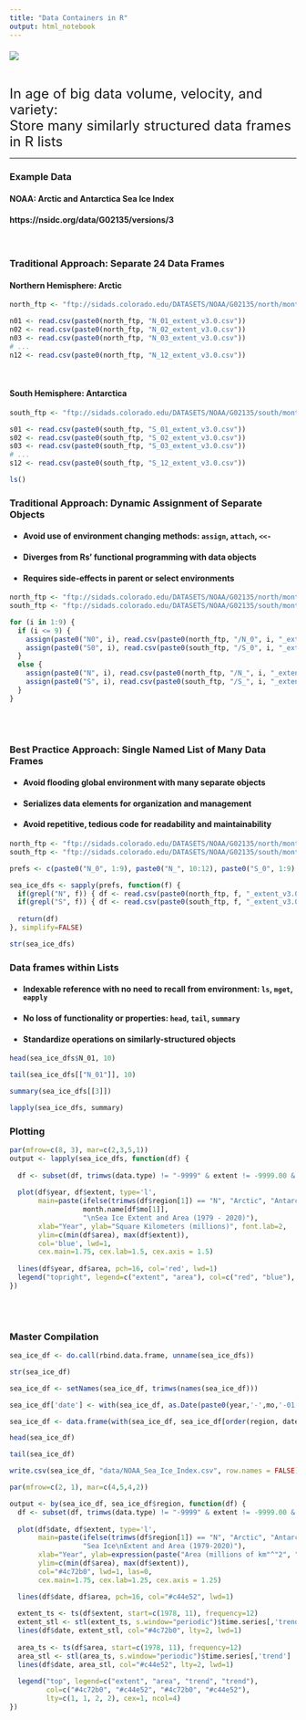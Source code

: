 ```yaml
---
title: "Data Containers in R"
output: html_notebook
---
```


<div style="width:200px;margin-top:20px;"><img src="images/r_datasets.png" style="text-align:left"/></div>

<br/>

<span style="font-size:24px;line-height:28px;">In age of big data volume, velocity, and variety:<br/>Store many similarly structured data frames in R lists</span>


---

### Example Data
#### NOAA: Arctic and Antarctica Sea Ice Index

#### https://nsidc.org/data/G02135/versions/3

<br/>

### Traditional Approach: Separate 24 Data Frames

#### Northern Hemisphere: Arctic

```r
north_ftp <- "ftp://sidads.colorado.edu/DATASETS/NOAA/G02135/north/monthly/data/"

n01 <- read.csv(paste0(north_ftp, "N_01_extent_v3.0.csv"))
n02 <- read.csv(paste0(north_ftp, "N_02_extent_v3.0.csv"))
n03 <- read.csv(paste0(north_ftp, "N_03_extent_v3.0.csv"))
# ...
n12 <- read.csv(paste0(north_ftp, "N_12_extent_v3.0.csv"))
```

<br/>

#### South Hemisphere: Antarctica

```r
south_ftp <- "ftp://sidads.colorado.edu/DATASETS/NOAA/G02135/south/monthly/data/"

s01 <- read.csv(paste0(south_ftp, "S_01_extent_v3.0.csv"))
s02 <- read.csv(paste0(south_ftp, "S_02_extent_v3.0.csv"))
s03 <- read.csv(paste0(south_ftp, "S_03_extent_v3.0.csv"))
# ...
s12 <- read.csv(paste0(south_ftp, "S_12_extent_v3.0.csv"))
```

```r
ls()
```

### Traditional Approach: Dynamic Assignment of Separate Objects

- #### Avoid use of environment changing methods: `assign`, `attach`, `<<-`
- #### Diverges from Rs' functional programming with data objects
- #### Requires side-effects in parent or select environments

```r
north_ftp <- "ftp://sidads.colorado.edu/DATASETS/NOAA/G02135/north/monthly/data/"
south_ftp <- "ftp://sidads.colorado.edu/DATASETS/NOAA/G02135/south/monthly/data/"

for (i in 1:9) {
  if (i <= 9) {
    assign(paste0("N0", i), read.csv(paste0(north_ftp, "/N_0", i, "_extent_v3.0.csv")))
    assign(paste0("S0", i), read.csv(paste0(south_ftp, "/S_0", i, "_extent_v3.0.csv")))
  } 
  else {
    assign(paste0("N", i), read.csv(paste0(north_ftp, "/N_", i, "_extent_v3.0.csv")))
    assign(paste0("S", i), read.csv(paste0(south_ftp, "/S_", i, "_extent_v3.0.csv")))
  }
}
```

<br/>
<br/>

### Best Practice Approach: Single Named List of Many Data Frames

- #### Avoid flooding global environment with many separate objects
- #### Serializes data elements for organization and management
- #### Avoid repetitive, tedious code for readability and maintainability

```r
north_ftp <- "ftp://sidads.colorado.edu/DATASETS/NOAA/G02135/north/monthly/data/"
south_ftp <- "ftp://sidads.colorado.edu/DATASETS/NOAA/G02135/south/monthly/data/"

prefs <- c(paste0("N_0", 1:9), paste0("N_", 10:12), paste0("S_0", 1:9), paste0("S_", 10:12))

sea_ice_dfs <- sapply(prefs, function(f) {
  if(grepl("N", f)) { df <- read.csv(paste0(north_ftp, f, "_extent_v3.0.csv")) }
  if(grepl("S", f)) { df <- read.csv(paste0(south_ftp, f, "_extent_v3.0.csv")) }
  
  return(df)
}, simplify=FALSE)

str(sea_ice_dfs)
```


### Data frames within Lists

- #### Indexable reference with no need to recall from environment: `ls`, `mget`, `eapply`
- #### No loss of functionality or properties: `head`, `tail`, `summary`
- #### Standardize operations on similarly-structured objects

```r
head(sea_ice_dfs$N_01, 10)
```

```r
tail(sea_ice_dfs[["N_01"]], 10)
```

```r
summary(sea_ice_dfs[[3]])
```

```r
lapply(sea_ice_dfs, summary)
```

### Plotting

```r
par(mfrow=c(8, 3), mar=c(2,3,5,1))
output <- lapply(sea_ice_dfs, function(df) {
  
  df <- subset(df, trimws(data.type) != "-9999" & extent != -9999.00 & area != -9999.00)
  
  plot(df$year, df$extent, type='l',
       main=paste(ifelse(trimws(df$region[1]) == "N", "Arctic", "Antarctica"), 
                  month.name[df$mo[1]], 
                  "\nSea Ice Extent and Area (1979 - 2020)"),
       xlab="Year", ylab="Square Kilometers (millions)", font.lab=2,
       ylim=c(min(df$area), max(df$extent)),
       col='blue', lwd=1,
       cex.main=1.75, cex.lab=1.5, cex.axis = 1.5)
  
  lines(df$year, df$area, pch=16, col='red', lwd=1)
  legend("topright", legend=c("extent", "area"), col=c("red", "blue"), lty=1, cex=1)
})
```

<br/>
<br/>

### Master Compilation

```r
sea_ice_df <- do.call(rbind.data.frame, unname(sea_ice_dfs))

str(sea_ice_df)
```
```r
sea_ice_df <- setNames(sea_ice_df, trimws(names(sea_ice_df)))

sea_ice_df['date'] <- with(sea_ice_df, as.Date(paste0(year,'-',mo,'-01'), format="%Y-%m-%d"))
```

```r
sea_ice_df <- data.frame(with(sea_ice_df, sea_ice_df[order(region, date),]), row.names=NULL)
```

```r
head(sea_ice_df)
```

```r
tail(sea_ice_df)
```

```r
write.csv(sea_ice_df, "data/NOAA_Sea_Ice_Index.csv", row.names = FALSE)
```

```r
par(mfrow=c(2, 1), mar=c(4,5,4,2))

output <- by(sea_ice_df, sea_ice_df$region, function(df) {
  df <- subset(df, trimws(data.type) != "-9999" & extent != -9999.00 & area != -9999.00)
  
  plot(df$date, df$extent, type='l',
       main=paste(ifelse(trimws(df$region[1]) == "N", "Arctic", "Antarctica"), 
                  "Sea Ice\nExtent and Area (1979-2020)"),
       xlab="Year", ylab=expression(paste("Area (millions of km"^"2", ")")), font.lab=2,
       ylim=c(min(df$area), max(df$extent)),
       col="#4c72b0", lwd=1, las=0,
       cex.main=1.75, cex.lab=1.25, cex.axis = 1.25)

  lines(df$date, df$area, pch=16, col="#c44e52", lwd=1)
  
  extent_ts <- ts(df$extent, start=c(1978, 11), frequency=12)
  extent_stl <- stl(extent_ts, s.window="periodic")$time.series[,'trend']
  lines(df$date, extent_stl, col="#4c72b0", lty=2, lwd=1)
  
  area_ts <- ts(df$area, start=c(1978, 11), frequency=12)
  area_stl <- stl(area_ts, s.window="periodic")$time.series[,'trend']
  lines(df$date, area_stl, col="#c44e52", lty=2, lwd=1)
  
  legend("top", legend=c("extent", "area", "trend", "trend"), 
         col=c("#4c72b0", "#c44e52", "#4c72b0", "#c44e52"), 
         lty=c(1, 1, 2, 2), cex=1, ncol=4)
})

```


<br/>
<br/>
<br/>


